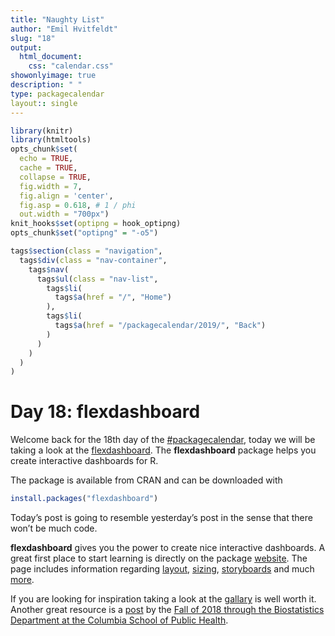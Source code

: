 ```yaml
---
title: "Naughty List"
author: "Emil Hvitfeldt"
slug: "18"
output: 
  html_document:
    css: "calendar.css"
showonlyimage: true
description: " "
type: packagecalendar
layout:: single
---
```


<html>
    <link rel="stylesheet" href="/css/calendar-post.css"/>
</html>

```r
library(knitr)
library(htmltools)
opts_chunk$set(
  echo = TRUE, 
  cache = TRUE,
  collapse = TRUE,
  fig.width = 7, 
  fig.align = 'center',
  fig.asp = 0.618, # 1 / phi
  out.width = "700px")
knit_hooks$set(optipng = hook_optipng)
opts_chunk$set("optipng" = "-o5")
```

```r
tags$section(class = "navigation",
  tags$div(class = "nav-container",
    tags$nav(
      tags$ul(class = "nav-list",
        tags$li(
          tags$a(href = "/", "Home")
        ),
        tags$li(
          tags$a(href = "/packagecalendar/2019/", "Back")
        )
      )
    )
  )
)
```

# Day 18: flexdashboard

Welcome back for the 18th day of the [#packagecalendar](https://twitter.com/hashtag/packagecalendar),
today we will be taking a look at the [flexdashboard](https://github.com/rstudio/flexdashboard).
The **flexdashboard** package helps you create interactive dashboards for R.

The package is available from CRAN and can be downloaded with

```r
install.packages("flexdashboard")
```

Today's post is going to resemble yesterday's post in the sense that there won't be much code.

**flexdashboard** gives you the power to create nice interactive dashboards.
A great first place to start learning is directly on the package [website](https://rmarkdown.rstudio.com/flexdashboard/using.html).
The page includes information regarding [layout](https://rmarkdown.rstudio.com/flexdashboard/using.html#layout), [sizing](https://rmarkdown.rstudio.com/flexdashboard/using.html#sizing), [storyboards](https://rmarkdown.rstudio.com/flexdashboard/using.html#storyboards) and much [more](https://rmarkdown.rstudio.com/flexdashboard/using.html#learning_more).

If you are looking for inspiration taking a look at the [gallary](https://rmarkdown.rstudio.com/flexdashboard/examples.html) is well worth it.
Another great resource is a [post](https://p8105.com/plotly_and_dashboards.html) by the [Fall of 2018 through the Biostatistics Department at the Columbia School of Public Health](https://p8105.com/index.html).